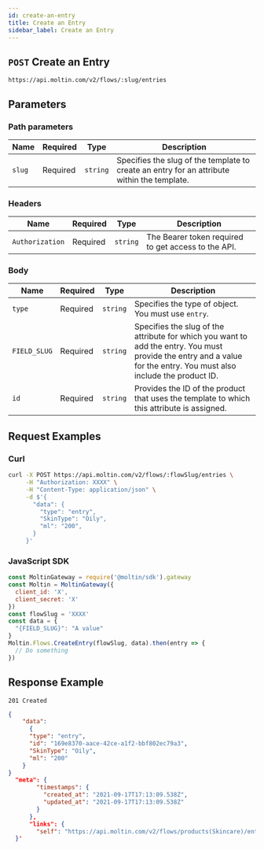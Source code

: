 ```yaml
---
id: create-an-entry
title: Create an Entry
sidebar_label: Create an Entry
---
```


## `POST` Create an Entry

```http
https://api.moltin.com/v2/flows/:slug/entries
```

## Parameters

### Path parameters

| Name | Required | Type | Description |
| --- | --- | --- | --- |
| `slug` | Required | `string` | Specifies the slug of the template to create an entry for an attribute within the template. |

### Headers

| Name | Required | Type | Description |
| --- | --- | --- | --- |
| `Authorization` | Required | `string` | The Bearer token required to get access to the API. |

### Body

| Name | Required | Type | Description |
| --- | --- | --- | --- |
| `type` | Required | `string` | Specifies the type of object. You must use `entry`. |
| `FIELD_SLUG` | Required | `string` | Specifies the slug of the attribute for which you want to add the entry. You must provide the entry and a value for the entry. You must also include the product ID.|
| `id` | Required | `string` | Provides the ID of the product that uses the template to which this attribute is assigned. |

## Request Examples

### Curl

```bash
curl -X POST https://api.moltin.com/v2/flows/:flowSlug/entries \
     -H "Authorization: XXXX" \
     -H "Content-Type: application/json" \
     -d $'{
       "data": {
         "type": "entry",
         "SkinType": "Oily",
         "ml": "200",
       }
     }'
```

### JavaScript SDK

```javascript
const MoltinGateway = require('@moltin/sdk').gateway
const Moltin = MoltinGateway({
  client_id: 'X',
  client_secret: 'X'
})
const flowSlug = 'XXXX'
const data = {
  "{FIELD_SLUG}": "A value"
}
Moltin.Flows.CreateEntry(flowSlug, data).then(entry => {
  // Do something
})
```

## Response Example

`201 Created`


```json
{
    "data":
      {
      "type": "entry",
      "id": "169e8370-aace-42ce-a1f2-bbf802ec79a3",
      "SkinType": "Oily",
      "ml": "200"
    }
}
  "meta": {
        "timestamps": {
          "created_at": "2021-09-17T17:13:09.538Z",
          "updated_at": "2021-09-17T17:13:09.538Z"
        }
      },
      "links": {
        "self": "https://api.moltin.com/v2/flows/products(Skincare)/entries/169e8370-aace-42ce-a1f2-bbf802ec79a3"
  }'
```
